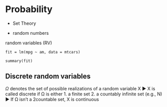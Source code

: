# Probability

-   Set Theory

-   random numbers

random variables (RV)

```webr-r
fit = lm(mpg ~ am, data = mtcars)

summary(fit)
```

## Discrete random variables

$\Omega$ denotes the set of possible realizations of a random variable X ▶ X is called discrete if Ω is either 1. a finite set 2. a countably infinite set (e.g., N) ▶ If Ω isn't a 2countable set, X is continuous
